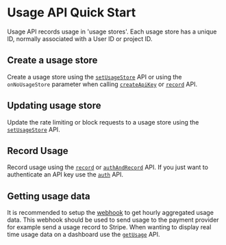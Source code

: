 # Usage API Quick Start
Usage API records usage in 'usage stores'. Each usage store has a unique ID, normally associated with a User ID or project ID.


## Create a usage store
Create a usage store using the [`setUsageStore`](/setUsageStore) API or using the `onNoUsageStore` parameter when calling [`createApiKey`](/createApiKey) or [`record`](/record) API.


## Updating usage store
Update the rate limiting or block requests to a usage store using the [`setUsageStore`](/setUsageStore) API.


## Record Usage
Record usage using the [`record`](/record) or [`authAndRecord`](/authAndRecord) API. If you just want to authenticate an API key use the [`auth`](/auth) API.


## Getting usage data
It is recommended to setup the [webhook](/webhook) to get hourly aggregated usage data. This webhook should be used to send usage to the payment provider for example send a usage record to Stripe. When wanting to display real time usage data on a dashboard use the [`getUsage`](/getUsage) API.